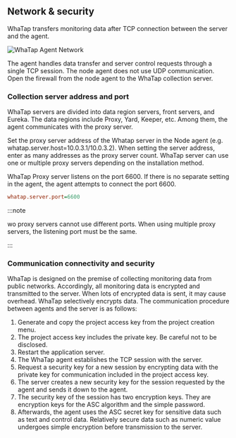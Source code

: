 ## Network & security

WhaTap transfers monitoring data after TCP connection between the server and the agent.

![WhaTap Agent Network](https://img.whatap.io/media/agent_node/agent_net.png)

The agent handles data transfer and server control requests through a single TCP session. The node agent does not use UDP communication. Open the firewall from the node agent to the WhaTap collection server.

### Collection server address and port

WhaTap servers are divided into data region servers, front servers, and Eureka. The data regions include Proxy, Yard, Keeper, etc. Among them, the agent communicates with the proxy server.

Set the proxy server address of the Whatap server in the Node agent (e.g. whatap.server.host=10.0.3.1/10.0.3.2). When setting the server address, enter as many addresses as the proxy server count. WhaTap server can use one or multiple proxy servers depending on the installation method.

WhaTap Proxy server listens on the port 6600. If there is no separate setting in the agent, the agent attempts to connect the port 6600.

```ini title='whatap.conf'
whatap.server.port=6600
```

:::note

wo proxy servers cannot use different ports. When using multiple proxy servers, the listening port must be the same.

:::

### Communication connectivity and security

WhaTap is designed on the premise of collecting monitoring data from public networks. Accordingly, all monitoring data is encrypted and transmitted to the server. When lots of encrypted data is sent, it may cause overhead. WhaTap selectively encrypts data. The communication procedure between agents and the server is as follows:

1.  Generate and copy the project access key from the project creation menu.
2.  The project access key includes the private key. Be careful not to be disclosed.
3.  Restart the application server.
4.  The WhaTap agent establishes the TCP session with the server.
5.  Request a security key for a new session by encrypting data with the private key for communication included in the project access key.
6.  The server creates a new security key for the session requested by the agent and sends it down to the agent.
7.  The security key of the session has two encryption keys. They are encryption keys for the ASC algorithm and the simple password.
8.  Afterwards, the agent uses the ASC secret key for sensitive data such as text and control data. Relatively secure data such as numeric value undergoes simple encryption before transmission to the server.
